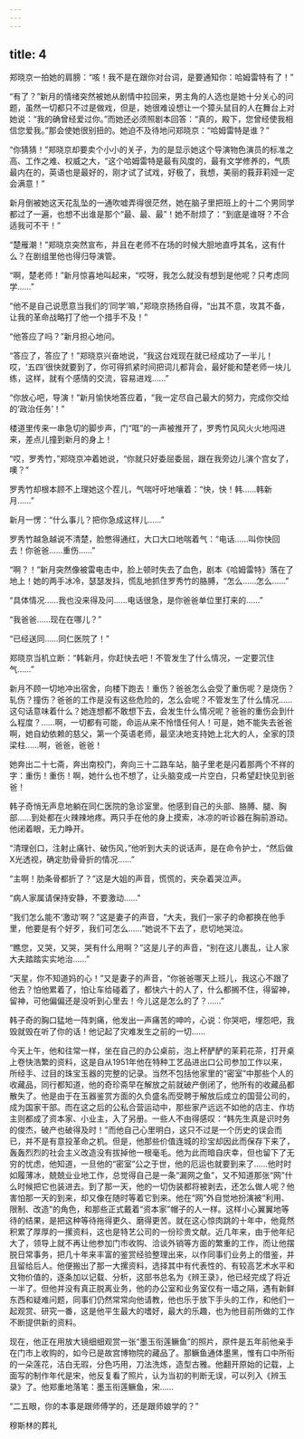 ```yaml
---
---
---
```

title: 4
---



郑晓京一拍她的肩膀：“咳！我不是在跟你对台词，是要通知你：哈姆雷特有了！”

“有了？”新月的情绪突然被她从剧情中拉回来，男主角的人选也是她十分关心的问题，虽然一切都只不过是做戏，但是，她很难设想让一个獐头鼠目的人在舞台上对她说：“我的确曾经爱过你。”而她还必须照剧本回答：“真的，殿下，您曾经使我相信您爱我。”那会使她很别扭的。她迫不及待地问郑晓京：“哈姆雷特是谁？”

“你猜猜！”郑晓京却要卖个小小的关子，为的是显示她这个导演物色演员的标准之高、工作之难、权威之大，“这个哈姆雷特是最有风度的，最有文学修养的，气质最内在的，英语也是最好的，刚才试了试戏，好极了，我想，美丽的莪菲莉娅一定会满意！”

新月倒被她这天花乱坠的一通吹嘘弄得很茫然，她在脑子里把班上的十二个男同学都过了一遍，也想不出谁是那个“最、最、最”！她不耐烦了：“到底是谁呀？不合适我可不干！”

“楚雁潮！”郑晓京突然宣布，并且在老师不在场的时候大胆地直呼其名，这有什么？在剧组里他也得归导演管。

“啊，楚老师！”新月惊喜地叫起来，“哎呀，我怎么就没有想到是他呢？只考虑同学……”

“他不是自己说愿意当我们的‘同学’嘛，”郑晓京扬扬自得，“出其不意，攻其不备，让我的革命战略打了他一个措手不及！”

“他答应了吗？”新月担心地问。

“答应了，答应了！”郑晓京兴奋地说，“我这台戏现在就已经成功了一半儿！哎，‘五四’很快就要到了，你可得抓紧时间把词儿都背会，最好能和楚老师一块儿练，这样，就有个感情的交流，容易进戏……”

“你放心吧，导演！”新月愉快地答应着，“我一定尽自己最大的努力，完成你交给的‘政治任务’！”

楼道里传来一串急切的脚步声，门“哐”的一声被推开了，罗秀竹风风火火地闯进来，差点儿撞到新月的身上！

“哎，罗秀竹，”郑晓京冲着她说，“你就只好委屈委屈，跟在我旁边儿演个宫女了，噢？”

罗秀竹却根本顾不上理她这个茬儿，气喘吁吁地嚷着：“快，快！韩……韩新月……”

新月一愣：“什么事儿？把你急成这样儿……”

罗秀竹越急越说不清楚，脸憋得通红，大口大口地喘着气：“电话……叫你快回去！你爸爸……重伤……”

“啊？！”新月突然像被雷电击中，脸上顿时失去了血色，剧本《哈姆雷特》落在了地上！她的两手冰冷，瑟瑟发抖，慌乱地抓住罗秀竹的胳膊，“怎么……怎么……”

“具体情况……我也没来得及问……电话很急，是你爸爸单位里打来的……”

“我爸爸……现在在哪儿？”

“已经送同……同仁医院了！”

郑晓京当机立断：“韩新月，你赶快去吧！不管发生了什么情况，一定要沉住气……”

新月不顾一切地冲出宿舍，向楼下跑去！重伤？爸爸怎么会受了重伤呢？是烧伤？轧伤？撞伤？爸爸的工作是没有这些危险的，怎么会呢？不管发生了什么情况……这句话意味着什么？她连想都不敢想下去，会发生什么情况呢？爸爸的重伤会到什么程度？……啊，一切都有可能，命运从来不怜惜任何人！可是，她不能失去爸爸啊，她自幼依赖的慈父，第一个英语老师，最坚决地支持她上北大的人，全家的顶梁柱……啊，爸爸，爸爸！

她奔出二十七斋，奔出南校门，奔向三十二路车站，脑子里老是闪着那两个不祥的字：重伤！重伤！啊，她什么也不想了，让头脑变成一片空白，只希望赶快见到爸爸！

韩子奇悄无声息地躺在同仁医院的急诊室里。他感到自己的头部、胳膊、腿、胸部……到处都在火辣辣地疼。两只手在他的身上摸索，冰凉的听诊器在胸前游动。他闭着眼，无力睁开。

“清理创口，注射止痛针、破伤风，”他听到大夫的说话声，是在命令护士，“然后做Ⅹ光透视，确定肋骨骨折的情况……”

“主啊！肋条骨都折了？”这是大姐的声音，慌慌的，夹杂着哭泣声。

“病人家属请保持安静，不要激动……”

“我们怎么能不‘激动’啊？”这是妻子的声音，“大夫，我们一家子的命都换在他手里，他要是有个好歹，我们可怎么……”她说不下去了，悲切地哭泣。

“瞧您，又哭，又哭，哭有什么用啊？”这是儿子的声音，“别在这儿裹乱，让人家大夫踏踏实实地治……”

“天星，你不知道妈的心！”又是妻子的声音，“你爸爸哪天上班儿，我这心不跟了他去？怕他累着了，怕让车给碰着了，都快六十的人了，什么都搁不住，得留神，留神，可他偏偏还是没听到心里去！今儿这是怎么的了？……”

韩子奇的胸口猛地一阵刺痛，他发出一声痛苦的呻吟，心说：你哭吧，埋怨吧，我毁就毁在听了你的话！他记起了灾难发生之前的一切……

今天上午，他和往常一样，坐在自己的办公桌前，泡上杯酽酽的茉莉花茶，打开桌上卷快浩繁的资料，这是自从1951年他在特种工艺品进出口公司参加工作以来，所经手、过目的珠宝玉器的完整的记录。当然不包括他家里的“密室”中那些个人的收藏品，同行都知道，他的奇珍斋早在解放之前就破产倒闭了，他所有的收藏品都散失了。他是由于在玉器鉴赏方面的久负盛名而受聘于解放后成立的国营公司的，成为国家干部。而在这之后的公私合营运动中，那些家产远远不如他的店主、作坊主则都成了资本家、小业主，入了另册。一些人不由得感叹：“韩先生真是识时务的俊杰，破产也破得及时！”而他自己心里明白，这只不过是一个历史的误会而已，并不是有意投革命之机。但是，他那些价值连城的珍宝却因此而保存下来了，轰轰烈烈的社会主义改造没有拔掉他一根毫毛。他为此而暗自庆幸，但也留下了无穷的忧虑，他知道，一旦他的“密室”公之于世，他的厄运也就要到来了……他时时如履薄冰，兢兢业业地工作，总觉得自己是一条“漏网之鱼”，又不知道那张“网”什么时候把它也装进去。到了那一天，他的一切伪装都将被剥去，还怎么做人呢？他害怕那一天的到来，却又像在随时等着它到来。他在“网”外自觉地扮演被“利用、限制、改造”的角色，和那些正式戴着“资本家”帽子的人一样。这样小心翼翼地等待的结果，是把这种等待拖得更久、磨得更苦。就在这心惊肉跳的十年中，他竟然积累了厚厚的一摞资料，这也是特艺公司的一份珍贵文献。近几年来，由于他年纪大了，领导上就不再让他参加门市收购、洽谈外销等方面的繁重的工作，而让他摆脱日常事务，把几十年来丰富的鉴赏经验整理出来，以作同事们业务上的借鉴，并且留给后人。他便搬出了那一大摞资料，选择其中有代表性的、有较高艺术水平和文物价值的，逐条加以记载、分析，这部书总名为《辨王录》，他已经完成了将近一半了。但他并没有真正脱离业务，他的办公室和业务室仅有一墙之隔，遇有新鲜东西和疑难问题，同事们仍然常常向他请教，他也乐于放下手头的工作，和他们一起观赏、研究一番，这是他平生最大的嗜好，最大的乐趣，也为他目前所做的工作不断提供新的资料。

现在，他正在用放大镜细细观赏一张“墨玉衔莲鳜鱼”的照片，原件是五年前他亲手在门市上收购的，如今已是故宫博物院的藏品了。那鳜鱼通体墨黑，惟有口中所衔的一朵莲花，洁白无瑕，分色巧用，刀法洗炼，造型古雅。他翻开原始的记载，上面写的制作年代是宋，他反复看了照片，认为当初的判断无误，可以列入《辨玉录》了。他郑重地落笔：墨玉衔莲鳜鱼，宋……

“二五眼，你的本事是跟师傅学的，还是跟师娘学的？”

穆斯林的葬礼